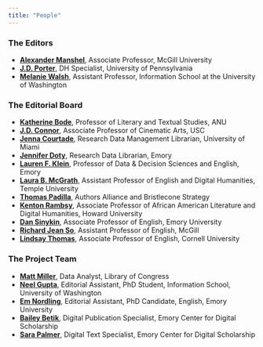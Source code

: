 ```yaml
---
title: "People"
---
```


### The Editors

- [**Alexander Manshel**](https://www.mcgill.ca/english/staff/alexander-manshel), Associate Professor, McGill University  
- [**J.D. Porter**](https://pricelab.sas.upenn.edu/fellows/porter-jd), DH Specialist, University of Pennsylvania  
- [**Melanie Walsh**](https://melaniewalsh.org/), Assistant Professor, Information School at the University of Washington  

### The Editorial Board

- [**Katherine Bode**](https://slll.cass.anu.edu.au/centres/calc/people/professor-katherine-bode), Professor of Literary and Textual Studies, ANU  
- [**J.D. Connor**](https://cinema.usc.edu/directories/profile.cfm?id=41972), Associate Professor of Cinematic Arts, USC  
- [**Jenna Courtade**](https://guides.library.miami.edu/people/jmc525), Research Data Management Librarian, University of Miami  
- [**Jennifer Doty**](https://libraries.emory.edu/contact/staff-directory/jennifer-doty), Research Data Librarian, Emory  
- [**Lauren F. Klein**](https://lklein.com/), Professor of Data & Decision Sciences and English, Emory  
- [**Laura B. McGrath**](https://laurabmcgrath.com/), Assistant Professor of English and Digital Humanities, Temple University  
- [**Thomas Padilla**](https://www.thomaspadilla.org/), Authors Alliance and Bristlecone Strategy  
- [**Kenton Rambsy**](https://profiles.howard.edu/kenton-rambsy), Associate Professor of African American Literature and Digital Humanities, Howard University  
- [**Dan Sinykin**](https://english.emory.edu/people/bios/sinykin-dan.html), Associate Professor of English, Emory University  
- [**Richard Jean So**](https://www.mcgill.ca/english/staff/richard-jean-so), Assistant Professor of English, McGill  
- [**Lindsay Thomas**](https://lindsaythomas.net/), Associate Professor of English, Cornell University  

### The Project Team

- [**Matt Miller**](https://thisismattmiller.com/), Data Analyst, Library of Congress  
- [**Neel Gupta**](https://ischool.uw.edu/people/phd/profile/ngupta1), Editorial Assistant, PhD Student, Information School, University of Washington  
- [**Em Nordling**](https://english.emory.edu/people/grad-students.html), Editorial Assistant, PhD Candidate, English, Emory University  
- [**Bailey Betik**](https://ecds.emory.edu/about/staff/betik-bailey.html), Digital Publication Specialist, Emory Center for Digital Scholarship  
- [**Sara Palmer**](https://ecds.emory.edu/about/staff/palmer-sara.html), Digital Text Specialist, Emory Center for Digital Scholarship  
